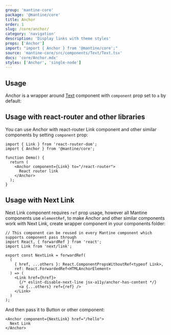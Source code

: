 ```yaml
---
group: 'mantine-core'
package: '@mantine/core'
title: Anchor
order: 1
slug: /core/anchor/
category: 'navigation'
description: 'Display links with theme styles'
props: ['Anchor']
import: "import { Anchor } from '@mantine/core';"
source: 'mantine-core/src/components/Text/Text.tsx'
docs: 'core/Anchor.mdx'
styles: ['Anchor', 'single-node']
---
```



## Usage

Anchor is a wrapper around [Text](/core/text/) component with `component` prop set to `a` by default:

<Demo data={AnchorDemos.usage} />

## Usage with react-router and other libraries

You can use Anchor with react-router Link component and other similar components by setting `component` prop:

```tsx
import { Link } from 'react-router-dom';
import { Anchor } from '@mantine/core';

function Demo() {
  return (
    <Anchor component={Link} to="/react-router">
      React router link
    </Anchor>
  );
}
```

## Usage with Next Link

Next Link component requires `ref` prop usage, however all Mantine components use `elementRef`,
to make Anchor and other similar components work with Next Link, create wrapper component in your components folder:

```tsx
// This component can be reused in every Mantine component which supports component pass through
import React, { forwardRef } from 'react';
import Link from 'next/link';

export const NextLink = forwardRef(
  (
    { href, ...others }: React.ComponentPropsWithoutRef<typeof Link>,
    ref: React.ForwardedRef<HTMLAnchorElement>
  ) => (
    <Link href={href}>
      {/* eslint-disable-next-line jsx-a11y/anchor-has-content */}
      <a {...others} ref={ref} />
    </Link>
  )
);
```

And then pass it to Button or other component:

```tsx
<Anchor component={NextLink} href="/hello">
  Next Link
</Anchor>
```

